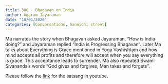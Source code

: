 ```yaml
---
title: 380 - Bhagavan on India
author: Agaram Jayaraman
date: "10/01/2020"
categories: [Conversations, Sannidhi street]
---
```

Ma narrates the story when Bhagavan asked Jayaraman, "How is India doing?" and Jayaraman replied "India is Progressing Bhagavan". Later Ma talks about Everything is Grace mentioned in Yoga Vashishtam and how mind accepts all profits and therefore will accept when you say everything is grace. This acceptance leads to surrender. Ma also repeated Swami Sivananda's words "God gives and forgives, Man takes and forgets".
 
Please follow the [link](https://www.youtube.com/watch?v=KIz-27tFSNo) for the satsang in youtube.
